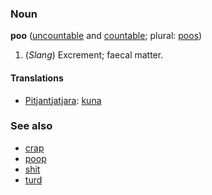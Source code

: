===Noun===
'''poo''' ([[uncountable]] and [[countable]]; plural: [[poos]])

# (''Slang'') Excrement; faecal matter.

====Translations====
*[[Pitjantjatjara]]: [[kuna]]

===See also===
*[[crap]]
*[[poop]]
*[[shit]]
*[[turd]]